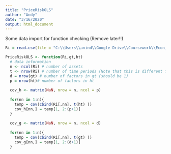 ---
title: "PriceRiskOLS"
author: "Andy"
date: "3/16/2020"
output: html_document
---
Some data import for function checking (Remove later!!)
```{r}
Ri = read.csv(file = "C:\\Users\\anind\\Google Drive\\Coursework\\Econ_220E_Metrics\\Proj\\Our code\\temp1.csv")
```

```{r}
PriceRiskOLS <- function(Ri,gt,ht)
  # data information
  n <- ncol(Ri) # number of assets
  t <- nrow(Ri) # number of time periods (Note that this is different from original code)
  d = nrow(gt) # number of factors in gt (should be 1)
  p = nrow(ht)# number of factors in ht
  
  cov_h <- matrix(NaN, nrow = n, ncol = p)
  
  for(nn in 1:n){
    temp = cov(cbind(Ri[,nn], t(ht) ))
    cov_h[nn,] = temp[1, 2:(p+1)]
  }
  
  cov_g <- matrix(NaN, nrow = n, ncol = d)
  
  for(nn in 1:n){
    temp = cov(cbind(Ri[,nn], t(gt) ))
    cov_g[nn,] = temp[1, 2:(d+1)]
  }
```
